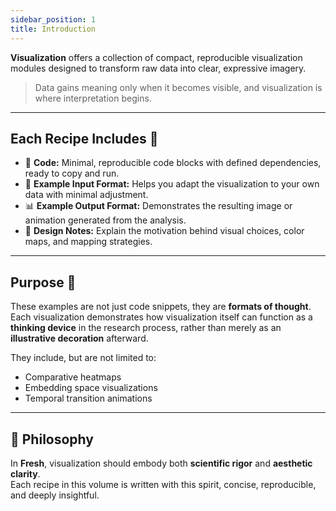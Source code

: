 ```yaml
---
sidebar_position: 1
title: Introduction
---
```


**Visualization** offers a collection of compact, reproducible visualization modules designed to transform raw data into clear, expressive imagery.

> Data gains meaning only when it becomes visible, and visualization is where interpretation begins.

---

## Each Recipe Includes 🍳

- 📜 **Code:** Minimal, reproducible code blocks with defined dependencies, ready to copy and run.
- 🧾 **Example Input Format:** Helps you adapt the visualization to your own data with minimal adjustment.
- 📊 **Example Output Format:** Demonstrates the resulting image or animation generated from the analysis.
- 🧠 **Design Notes:** Explain the motivation behind visual choices, color maps, and mapping strategies.

---

## Purpose 🧭

These examples are not just code snippets, they are **formats of thought**.
Each visualization demonstrates how visualization itself can function as a **thinking device** in the research process, rather than merely as an **illustrative decoration** afterward.

They include, but are not limited to:
- Comparative heatmaps
- Embedding space visualizations
- Temporal transition animations

---

## 💬 Philosophy

In **Fresh**, visualization should embody both **scientific rigor** and **aesthetic clarity**.  
Each recipe in this volume is written with this spirit, concise, reproducible, and deeply insightful.